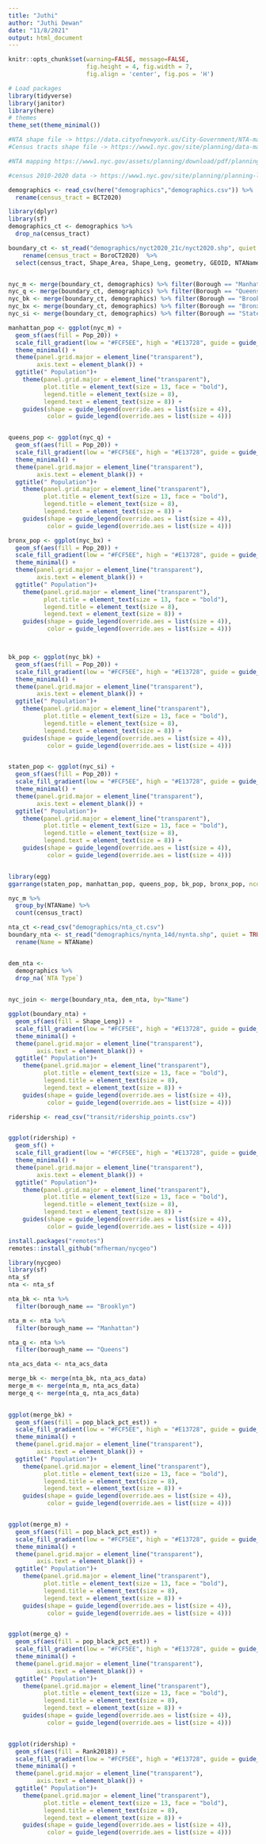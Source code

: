 ```yaml
---
title: "Juthi"
author: "Juthi Dewan"
date: "11/8/2021"
output: html_document
---
```


<style>
.list-group-item.active, .list-group-item.active:focus, .list-group-item.active:hover {
z-index: 2;
color: #FFFFFF;
background-color: #000000;
border-color: #000000;
}
</style>


```r
knitr::opts_chunk$set(warning=FALSE, message=FALSE, 
                      fig.height = 4, fig.width = 7,
                      fig.align = 'center', fig.pos = 'H')
```


```r
# Load packages
library(tidyverse)
library(janitor)
library(here)
# themes
theme_set(theme_minimal())
```

```r
#NTA shape file -> https://data.cityofnewyork.us/City-Government/NTA-map/d3qk-pfyz
#Census tracts shape file -> https://www1.nyc.gov/site/planning/data-maps/open-data/census-download-metadata.page

#NTA mapping https://www1.nyc.gov/assets/planning/download/pdf/planning-level/nyc-population/census2010/ntas.pdf 

#census 2010-2020 data -> https://www1.nyc.gov/site/planning/planning-level/nyc-population/2020-census.page
```


```r
demographics <- read_csv(here("demographics","demographics.csv")) %>%
  rename(census_tract = BCT2020) 
```


```r
library(dplyr)
library(sf)
demographics_ct <- demographics %>%
  drop_na(census_tract)

boundary_ct <- st_read("demographics/nyct2020_21c/nyct2020.shp", quiet = TRUE) %>%
    rename(census_tract = BoroCT2020)  %>%
  select(census_tract, Shape_Area, Shape_Leng, geometry, GEOID, NTAName)


nyc_m <- merge(boundary_ct, demographics) %>% filter(Borough == "Manhattan")
nyc_q <- merge(boundary_ct, demographics) %>% filter(Borough == "Queens")
nyc_bk <- merge(boundary_ct, demographics) %>% filter(Borough == "Brooklyn")
nyc_bx <- merge(boundary_ct, demographics) %>% filter(Borough == "Bronx")
nyc_si <- merge(boundary_ct, demographics) %>% filter(Borough == "Staten Island")
```



```r
manhattan_pop <- ggplot(nyc_m) +
  geom_sf(aes(fill = Pop_20)) +
  scale_fill_gradient(low = "#FCF5EE", high = "#E13728", guide = guide_legend(title = "Manhattan Population")) +
  theme_minimal() +
  theme(panel.grid.major = element_line("transparent"),
        axis.text = element_blank()) +
  ggtitle(" Population")+ 
    theme(panel.grid.major = element_line("transparent"),
          plot.title = element_text(size = 13, face = "bold"),
          legend.title = element_text(size = 8), 
          legend.text = element_text(size = 8)) + 
    guides(shape = guide_legend(override.aes = list(size = 4)),
           color = guide_legend(override.aes = list(size = 4)))


queens_pop <- ggplot(nyc_q) +
  geom_sf(aes(fill = Pop_20)) +
  scale_fill_gradient(low = "#FCF5EE", high = "#E13728", guide = guide_legend(title = "Queens Population")) +
  theme_minimal() +
  theme(panel.grid.major = element_line("transparent"),
        axis.text = element_blank()) +
  ggtitle(" Population")+ 
    theme(panel.grid.major = element_line("transparent"),
          plot.title = element_text(size = 13, face = "bold"),
          legend.title = element_text(size = 8), 
          legend.text = element_text(size = 8)) + 
    guides(shape = guide_legend(override.aes = list(size = 4)),
           color = guide_legend(override.aes = list(size = 4)))

bronx_pop <- ggplot(nyc_bx) +
  geom_sf(aes(fill = Pop_20)) +
  scale_fill_gradient(low = "#FCF5EE", high = "#E13728", guide = guide_legend(title = "Bronx Population")) +
  theme_minimal() +
  theme(panel.grid.major = element_line("transparent"),
        axis.text = element_blank()) +
  ggtitle(" Population")+ 
    theme(panel.grid.major = element_line("transparent"),
          plot.title = element_text(size = 13, face = "bold"),
          legend.title = element_text(size = 8), 
          legend.text = element_text(size = 8)) + 
    guides(shape = guide_legend(override.aes = list(size = 4)),
           color = guide_legend(override.aes = list(size = 4)))



bk_pop <- ggplot(nyc_bk) +
  geom_sf(aes(fill = Pop_20)) +
  scale_fill_gradient(low = "#FCF5EE", high = "#E13728", guide = guide_legend(title = "Bk Population")) +
  theme_minimal() +
  theme(panel.grid.major = element_line("transparent"),
        axis.text = element_blank()) +
  ggtitle(" Population")+ 
    theme(panel.grid.major = element_line("transparent"),
          plot.title = element_text(size = 13, face = "bold"),
          legend.title = element_text(size = 8), 
          legend.text = element_text(size = 8)) + 
    guides(shape = guide_legend(override.aes = list(size = 4)),
           color = guide_legend(override.aes = list(size = 4)))


staten_pop <- ggplot(nyc_si) +
  geom_sf(aes(fill = Pop_20)) +
  scale_fill_gradient(low = "#FCF5EE", high = "#E13728", guide = guide_legend(title = "Staten Island Population")) +
  theme_minimal() +
  theme(panel.grid.major = element_line("transparent"),
        axis.text = element_blank()) +
  ggtitle(" Population")+ 
    theme(panel.grid.major = element_line("transparent"),
          plot.title = element_text(size = 13, face = "bold"),
          legend.title = element_text(size = 8), 
          legend.text = element_text(size = 8)) + 
    guides(shape = guide_legend(override.aes = list(size = 4)),
           color = guide_legend(override.aes = list(size = 4)))



```




```r
library(egg)
ggarrange(staten_pop, manhattan_pop, queens_pop, bk_pop, bronx_pop, ncol=3)
```

```r
nyc_m %>%
  group_by(NTAName) %>%
  count(census_tract)
```


```r
nta_ct <-read_csv("demographics/nta_ct.csv")
boundary_nta <- st_read("demographics/nynta_14d/nynta.shp", quiet = TRUE) %>%
  rename(Name = NTAName)


dem_nta <- 
  demographics %>%
  drop_na(`NTA Type`)
  

nyc_join <- merge(boundary_nta, dem_nta, by="Name") 

ggplot(boundary_nta) +
  geom_sf(aes(fill = Shape_Leng)) +
  scale_fill_gradient(low = "#FCF5EE", high = "#E13728", guide = guide_legend(title = "Staten Island Population")) +
  theme_minimal() +
  theme(panel.grid.major = element_line("transparent"),
        axis.text = element_blank()) +
  ggtitle(" Population")+ 
    theme(panel.grid.major = element_line("transparent"),
          plot.title = element_text(size = 13, face = "bold"),
          legend.title = element_text(size = 8), 
          legend.text = element_text(size = 8)) + 
    guides(shape = guide_legend(override.aes = list(size = 4)),
           color = guide_legend(override.aes = list(size = 4)))


```



```r
ridership <- read_csv("transit/ridership_points.csv")


ggplot(ridership) +
  geom_sf() +
  scale_fill_gradient(low = "#FCF5EE", high = "#E13728", guide = guide_legend(title = "Staten Island Population")) +
  theme_minimal() +
  theme(panel.grid.major = element_line("transparent"),
        axis.text = element_blank()) +
  ggtitle(" Population")+ 
    theme(panel.grid.major = element_line("transparent"),
          plot.title = element_text(size = 13, face = "bold"),
          legend.title = element_text(size = 8), 
          legend.text = element_text(size = 8)) + 
    guides(shape = guide_legend(override.aes = list(size = 4)),
           color = guide_legend(override.aes = list(size = 4)))

```

```r
install.packages("remotes")
remotes::install_github("mfherman/nycgeo")
```


```r
library(nycgeo)
library(sf)
nta_sf
nta <- nta_sf

nta_bk <- nta %>%
  filter(borough_name == "Brooklyn")

nta_m <- nta %>%
  filter(borough_name == "Manhattan")

nta_q <- nta %>%
  filter(borough_name == "Queens")

nta_acs_data <- nta_acs_data

merge_bk <- merge(nta_bk, nta_acs_data)
merge_m <- merge(nta_m, nta_acs_data)
merge_q <- merge(nta_q, nta_acs_data)
  

ggplot(merge_bk) +
  geom_sf(aes(fill = pop_black_pct_est)) +
  scale_fill_gradient(low = "#FCF5EE", high = "#E13728", guide = guide_legend(title = "Black Population Estimate")) +
  theme_minimal() +
  theme(panel.grid.major = element_line("transparent"),
        axis.text = element_blank()) +
  ggtitle(" Population")+ 
    theme(panel.grid.major = element_line("transparent"),
          plot.title = element_text(size = 13, face = "bold"),
          legend.title = element_text(size = 8), 
          legend.text = element_text(size = 8)) + 
    guides(shape = guide_legend(override.aes = list(size = 4)),
           color = guide_legend(override.aes = list(size = 4)))


ggplot(merge_m) +
  geom_sf(aes(fill = pop_black_pct_est)) +
  scale_fill_gradient(low = "#FCF5EE", high = "#E13728", guide = guide_legend(title = "Black Population Estimate")) +
  theme_minimal() +
  theme(panel.grid.major = element_line("transparent"),
        axis.text = element_blank()) +
  ggtitle(" Population")+ 
    theme(panel.grid.major = element_line("transparent"),
          plot.title = element_text(size = 13, face = "bold"),
          legend.title = element_text(size = 8), 
          legend.text = element_text(size = 8)) + 
    guides(shape = guide_legend(override.aes = list(size = 4)),
           color = guide_legend(override.aes = list(size = 4)))


ggplot(merge_q) +
  geom_sf(aes(fill = pop_black_pct_est)) +
  scale_fill_gradient(low = "#FCF5EE", high = "#E13728", guide = guide_legend(title = "Black Population Estimate")) +
  theme_minimal() +
  theme(panel.grid.major = element_line("transparent"),
        axis.text = element_blank()) +
  ggtitle(" Population")+ 
    theme(panel.grid.major = element_line("transparent"),
          plot.title = element_text(size = 13, face = "bold"),
          legend.title = element_text(size = 8), 
          legend.text = element_text(size = 8)) + 
    guides(shape = guide_legend(override.aes = list(size = 4)),
           color = guide_legend(override.aes = list(size = 4)))


ggplot(ridership) +
  geom_sf(aes(fill = Rank2018)) +
  scale_fill_gradient(low = "#FCF5EE", high = "#E13728", guide = guide_legend(title = "Black Population Estimate")) +
  theme_minimal() +
  theme(panel.grid.major = element_line("transparent"),
        axis.text = element_blank()) +
  ggtitle(" Population")+ 
    theme(panel.grid.major = element_line("transparent"),
          plot.title = element_text(size = 13, face = "bold"),
          legend.title = element_text(size = 8), 
          legend.text = element_text(size = 8)) + 
    guides(shape = guide_legend(override.aes = list(size = 4)),
           color = guide_legend(override.aes = list(size = 4)))

```



